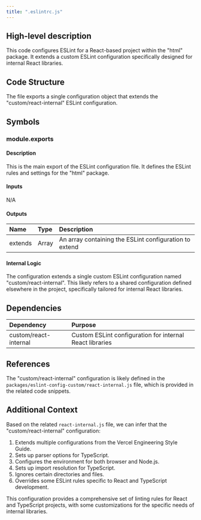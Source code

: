 ```yaml
---
title: ".eslintrc.js"
---
```


## High-level description
This code configures ESLint for a React-based project within the "html" package. It extends a custom ESLint configuration specifically designed for internal React libraries.

## Code Structure
The file exports a single configuration object that extends the "custom/react-internal" ESLint configuration.

## Symbols

### module.exports
#### Description
This is the main export of the ESLint configuration file. It defines the ESLint rules and settings for the "html" package.

#### Inputs
N/A

#### Outputs
| Name | Type | Description |
|:-----|:-----|:------------|
| extends | Array | An array containing the ESLint configuration to extend |

#### Internal Logic
The configuration extends a single custom ESLint configuration named "custom/react-internal". This likely refers to a shared configuration defined elsewhere in the project, specifically tailored for internal React libraries.

## Dependencies
| Dependency | Purpose |
|:-----------|:--------|
| custom/react-internal | Custom ESLint configuration for internal React libraries |

## References
The "custom/react-internal" configuration is likely defined in the `packages/eslint-config-custom/react-internal.js` file, which is provided in the related code snippets.

## Additional Context
Based on the related `react-internal.js` file, we can infer that the "custom/react-internal" configuration:

1. Extends multiple configurations from the Vercel Engineering Style Guide.
2. Sets up parser options for TypeScript.
3. Configures the environment for both browser and Node.js.
4. Sets up import resolution for TypeScript.
5. Ignores certain directories and files.
6. Overrides some ESLint rules specific to React and TypeScript development.

This configuration provides a comprehensive set of linting rules for React and TypeScript projects, with some customizations for the specific needs of internal libraries.
